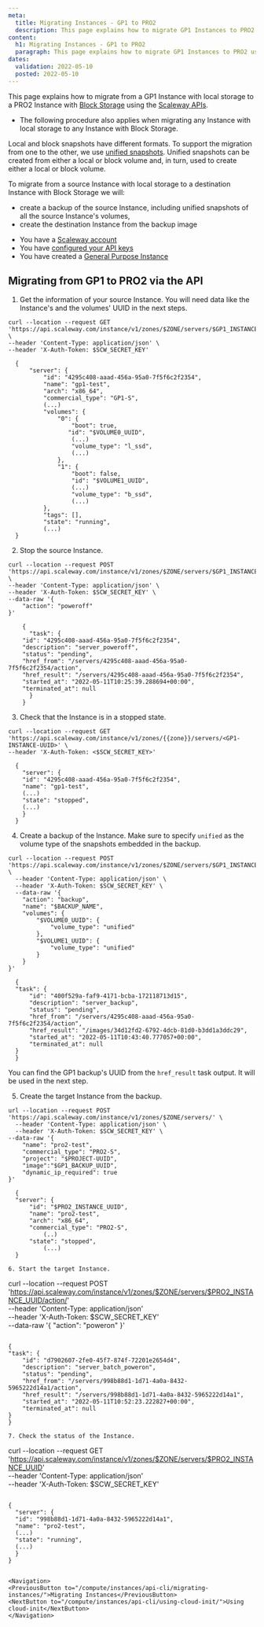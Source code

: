 ```yaml
---
meta:
  title: Migrating Instances - GP1 to PRO2
  description: This page explains how to migrate GP1 Instances to PRO2 using the Scaleway API
content:
  h1: Migrating Instances - GP1 to PRO2
  paragraph: This page explains how to migrate GP1 Instances to PRO2 using the Scaleway API
dates:
  validation: 2022-05-10
  posted: 2022-05-10
---
```


This page explains how to migrate from a GP1 Instance with local storage to a PRO2 Instance with [Block Storage](/compute/Instances/concepts/#block-volumes) using the [Scaleway APIs](https://developers.scaleway.com/en/). 


<Message type="note">

  - The following procedure also applies when migrating any Instance with local storage to any Instance with Block Storage.

</Message>

Local and block snapshots have different formats. To support the migration from one to the other, we use [unified snapshots](). Unified snapshots can be created from either a local or block volume and, in turn, used to create either a local or block volume.

To migrate from a source Instance with local storage to a destination Instance with Block Storage we will:

  - create a backup of the source Instance, including unified snapshots of all the source Instance's volumes,
  - create the destination Instance from the backup image

<Message type="requirement">

  - You have a [Scaleway account](/console/my-account/how-to/create-an-account/)   
  - You have [configured your API keys](/console/my-project/how-to/generate-api-key/)
  - You have created a [General Purpose Instance](/compute/Instances/concepts/#general-purpose-instance)

</Message>

## Migrating from GP1 to PRO2 via the API

1. Get the information of your source Instance. You will need data like the Instance's and the volumes' UUID in the next steps.

  ```
  curl --location --request GET 'https://api.scaleway.com/instance/v1/zones/$ZONE/servers/$GP1_INSTANCE_UUID' \
  --header 'Content-Type: application/json' \
  --header 'X-Auth-Token: $SCW_SECRET_KEY'
  ```
  ```
    {
        "server": {
            "id": "4295c408-aaad-456a-95a0-7f5f6c2f2354",
            "name": "gp1-test",
            "arch": "x86_64",
            "commercial_type": "GP1-S",
            (...)
            "volumes": {
                "0": {
                    "boot": true,
                   "id": "$VOLUME0_UUID",
                    (...)
                    "volume_type": "l_ssd",
                    (...)
                },
                "1": {
                    "boot": false,
                    "id": "$VOLUME1_UUID",
                    (...)
                    "volume_type": "b_ssd",
                    (...)
            },
            "tags": [],
            "state": "running",
            (...)
    }
  ```

2. Stop the source Instance. 

  ```
  curl --location --request POST 'https://api.scaleway.com/instance/v1/zones/$ZONE/servers/$GP1_INSTANCE_UUID/action' \
  --header 'Content-Type: application/json' \
  --header 'X-Auth-Token: $SCW_SECRET_KEY' \
  --data-raw '{
      "action": "poweroff"
  }'
  ```
  ```
      {
        "task": {
      "id": "4295c408-aaad-456a-95a0-7f5f6c2f2354",
      "description": "server_poweroff",
      "status": "pending",
      "href_from": "/servers/4295c408-aaad-456a-95a0-7f5f6c2f2354/action",
      "href_result": "/servers/4295c408-aaad-456a-95a0-7f5f6c2f2354",
      "started_at": "2022-05-11T10:25:39.288694+00:00",
      "terminated_at": null
        }
      }
  ``` 

3. Check that the Instance is in a stopped state.

  ```
  curl --location --request GET 'https://api.scaleway.com/instance/v1/zones/{{zone}}/servers/<GP1-INSTANCE-UUID>' \
  --header 'X-Auth-Token: <$SCW_SECRET_KEY>'
  ```
  ```
    {
      "server": {
	  "id": "4295c408-aaad-456a-95a0-7f5f6c2f2354",
	  "name": "gp1-test",
	  (...)
	  "state": "stopped",
	  (...)
      }
    }
  ```

4. Create a backup of the Instance. Make sure to specify `unified` as the volume type of the snapshots embedded in the backup.

  ```
  curl --location --request POST 'https://api.scaleway.com/instance/v1/zones/$ZONE/servers/$GP1_INSTANCE_UUID/action/' \
    --header 'Content-Type: application/json' \
    --header 'X-Auth-Token: $SCW_SECRET_KEY' \
    --data-raw '{
      "action": "backup",
      "name": "$BACKUP_NAME",
      "volumes": {
          "$VOLUME0_UUID": {
              "volume_type": "unified"
          },
          "$VOLUME1_UUID": {
              "volume_type": "unified"
          }
      }
  }'
  ```
  ```
    {
	"task": {
	    "id": "400f529a-faf9-4171-bcba-172118713d15",
	    "description": "server_backup",
	    "status": "pending",
	    "href_from": "/servers/4295c408-aaad-456a-95a0-7f5f6c2f2354/action",
	    "href_result": "/images/34d12fd2-6792-4dcb-81d0-b3dd1a3ddc29",
	    "started_at": "2022-05-11T10:43:40.777057+00:00",
	    "terminated_at": null
	}
    }
  ```

  <Message type="note">

  You can find the GP1 backup's UUID from the `href_result` task output. It will be used in the next step.

  </Message>

5. Create the target Instance from the backup. 

  ```
  url --location --request POST 'https://api.scaleway.com/instance/v1/zones/$ZONE/servers/' \
    --header 'Content-Type: application/json' \
    --header 'X-Auth-Token: $SCW_SECRET_KEY' \
  --data-raw '{
      "name": "pro2-test",
      "commercial_type": "PRO2-S",
      "project": "$PROJECT-UUID",
      "image":"$GP1_BACKUP_UUID",
      "dynamic_ip_required": true
  }'
  ```
  ```
    {
	"server": {
	    "id": "$PRO2_INSTANCE_UUID",
	    "name": "pro2-test",
	    "arch": "x86_64",
	    "commercial_type": "PRO2-S",
            (..)
	    "state": "stopped",
            (...)
    }

6. Start the target Instance.

  ```
  curl --location --request POST 'https://api.scaleway.com/instance/v1/zones/$ZONE/servers/$PRO2_INSTANCE_UUID/action/' \
    --header 'Content-Type: application/json' \
    --header 'X-Auth-Token: $SCW_SECRET_KEY' \
    --data-raw '{
    "action": "poweron"
  }'
  ```
  ```
    {
	"task": {
	    "id": "d7902607-2fe0-45f7-874f-72201e2654d4",
	    "description": "server_batch_poweron",
	    "status": "pending",
	    "href_from": "/servers/998b88d1-1d71-4a0a-8432-5965222d14a1/action",
	    "href_result": "/servers/998b88d1-1d71-4a0a-8432-5965222d14a1",
	    "started_at": "2022-05-11T10:52:23.222827+00:00",
	    "terminated_at": null
	}
    }
  ```
7. Check the status of the Instance. 
  ```
  curl --location --request GET 'https://api.scaleway.com/instance/v1/zones/$ZONE/servers/$PRO2_INSTANCE_UUID' \
  --header 'Content-Type: application/json' \
  --header 'X-Auth-Token: $SCW_SECRET_KEY'
  ```
  ```
    {
      "server": {
	  "id": "998b88d1-1d71-4a0a-8432-5965222d14a1",
	  "name": "pro2-test",
	  (...)
	  "state": "running",
	  (...)
      }
    }
  ```

<Navigation>
  <PreviousButton to="/compute/instances/api-cli/migrating-instances/">Migrating Instances</PreviousButton>
  <NextButton to="/compute/instances/api-cli/using-cloud-init/">Using cloud-init</NextButton>
</Navigation>